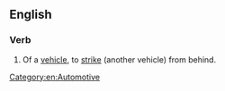{{also|rear end}}
==English==

===Verb===
{{en-verb|head=[[rear]]-[[end]]}}
# {{lb|en|transitive}} Of a [[vehicle]], to [[strike]] (another vehicle) from behind.

[[Category:en:Automotive]]